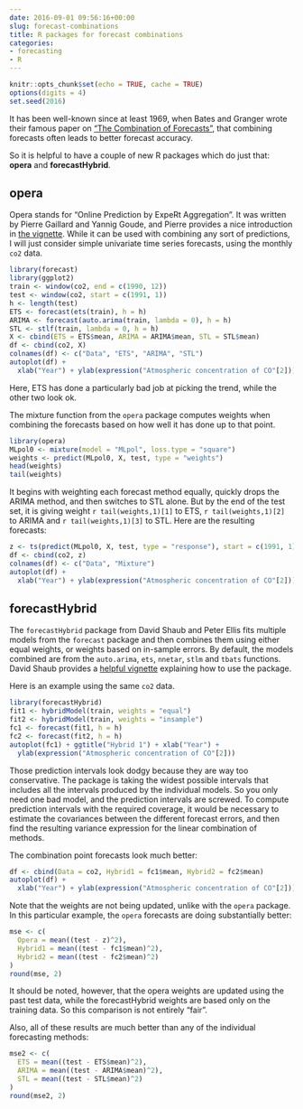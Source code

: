 ```yaml
---
date: 2016-09-01 09:56:16+00:00
slug: forecast-combinations
title: R packages for forecast combinations
categories:
- forecasting
- R
---
```


```r
knitr::opts_chunk$set(echo = TRUE, cache = TRUE)
options(digits = 4)
set.seed(2016)
```

It has been well-known since at least 1969, when Bates and Granger wrote their famous paper on [“The Combination of Forecasts”](https://www.jstor.org/stable/3008764), that combining forecasts often leads to better forecast accuracy.

So it is helpful to have a couple of new R packages which do just that: **opera** and **forecastHybrid**.

<!-- more -->

## opera

Opera stands for “Online Prediction by ExpeRt Aggregation”. It was written by Pierre Gaillard and Yannig Goude, and Pierre provides a nice introduction in [the vignette](https://cran.r-project.org/web/packages/opera/vignettes/opera-vignette.html). While it can be used with combining any sort of predictions, I will just consider simple univariate time series forecasts, using the monthly `co2` data.

```r
library(forecast)
library(ggplot2)
train <- window(co2, end = c(1990, 12))
test <- window(co2, start = c(1991, 1))
h <- length(test)
ETS <- forecast(ets(train), h = h)
ARIMA <- forecast(auto.arima(train, lambda = 0), h = h)
STL <- stlf(train, lambda = 0, h = h)
X <- cbind(ETS = ETS$mean, ARIMA = ARIMA$mean, STL = STL$mean)
df <- cbind(co2, X)
colnames(df) <- c("Data", "ETS", "ARIMA", "STL")
autoplot(df) +
  xlab("Year") + ylab(expression("Atmospheric concentration of CO"[2]))
```

Here, ETS has done a particularly bad job at picking the trend, while the other two look ok.

The mixture function from the `opera` package computes weights when combining the forecasts based on how well it has done up to that point.

```r
library(opera)
MLpol0 <- mixture(model = "MLpol", loss.type = "square")
weights <- predict(MLpol0, X, test, type = "weights")
head(weights)
tail(weights)
```

It begins with weighting each forecast method equally, quickly drops the ARIMA method, and then switches to STL alone. But by the end of the test set, it is giving weight `r tail(weights,1)[1]` to ETS, `r tail(weights,1)[2]` to ARIMA and `r tail(weights,1)[3]` to STL. Here are the resulting forecasts:

```r
z <- ts(predict(MLpol0, X, test, type = "response"), start = c(1991, 1), freq = 12)
df <- cbind(co2, z)
colnames(df) <- c("Data", "Mixture")
autoplot(df) +
  xlab("Year") + ylab(expression("Atmospheric concentration of CO"[2]))
```

## forecastHybrid

The `forecastHybrid` package from David Shaub and Peter Ellis fits multiple models from the `forecast` package and then combines them using either equal weights, or weights based on in-sample errors. By default, the models combined are from the `auto.arima`, `ets`, `nnetar`, `stlm` and `tbats` functions. David Shaub provides a [helpful vignette](https://cran.r-project.org/web/packages/forecastHybrid/vignettes/forecastHybrid.html) explaining how to use the package.

Here is an example using the same `co2` data.

```r
library(forecastHybrid)
fit1 <- hybridModel(train, weights = "equal")
fit2 <- hybridModel(train, weights = "insample")
fc1 <- forecast(fit1, h = h)
fc2 <- forecast(fit2, h = h)
autoplot(fc1) + ggtitle("Hybrid 1") + xlab("Year") +
  ylab(expression("Atmospheric concentration of CO"[2]))
```

Those prediction intervals look dodgy because they are way too conservative. The package is taking the widest possible intervals that includes all the intervals produced by the individual models. So you only need one bad model, and the prediction intervals are screwed. To compute prediction intervals with the required coverage, it would be necessary to estimate the covariances between the different forecast errors, and then find the resulting variance expression for the linear combination of methods.

The combination point forecasts look much better:

```r
df <- cbind(Data = co2, Hybrid1 = fc1$mean, Hybrid2 = fc2$mean)
autoplot(df) +
  xlab("Year") + ylab(expression("Atmospheric concentration of CO"[2]))
```

Note that the weights are not being updated, unlike with the `opera` package. In this particular example, the `opera` forecasts are doing substantially better:

```r
mse <- c(
  Opera = mean((test - z)^2),
  Hybrid1 = mean((test - fc1$mean)^2),
  Hybrid2 = mean((test - fc2$mean)^2)
)
round(mse, 2)
```

It should be noted, however, that the opera weights are updated using the past test data, while the forecastHybrid weights are based only on the training data. So this comparison is not entirely "fair".

Also, all of these results are much better than any of the individual forecasting methods:

```r
mse2 <- c(
  ETS = mean((test - ETS$mean)^2),
  ARIMA = mean((test - ARIMA$mean)^2),
  STL = mean((test - STL$mean)^2)
)
round(mse2, 2)
```
